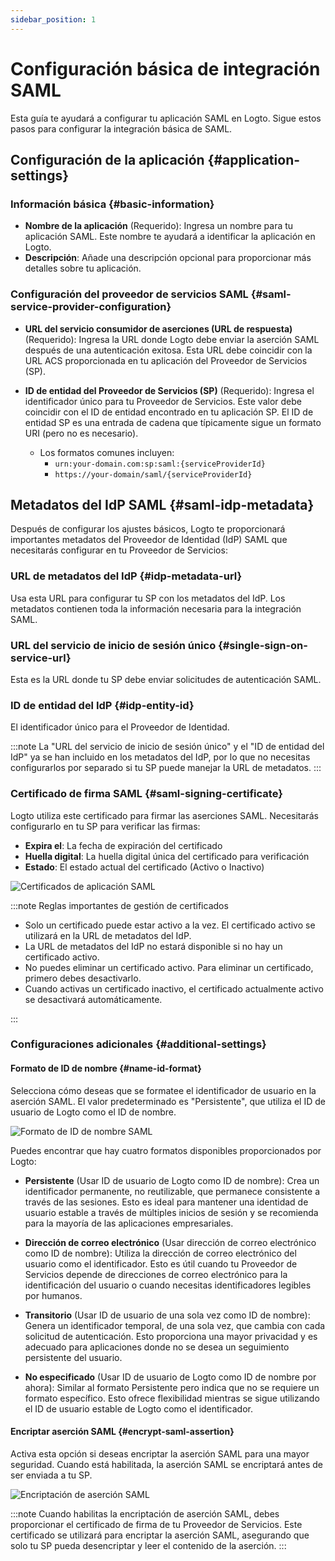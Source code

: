 ```yaml
---
sidebar_position: 1
---
```



# Configuración básica de integración SAML

Esta guía te ayudará a configurar tu aplicación SAML en Logto. Sigue estos pasos para configurar la integración básica de SAML.

## Configuración de la aplicación \{#application-settings}

### Información básica \{#basic-information}

- **Nombre de la aplicación** (Requerido): Ingresa un nombre para tu aplicación SAML. Este nombre te ayudará a identificar la aplicación en Logto.
- **Descripción**: Añade una descripción opcional para proporcionar más detalles sobre tu aplicación.

### Configuración del proveedor de servicios SAML \{#saml-service-provider-configuration}

- **URL del servicio consumidor de aserciones (URL de respuesta)** (Requerido): Ingresa la URL donde Logto debe enviar la aserción SAML después de una autenticación exitosa. Esta URL debe coincidir con la URL ACS proporcionada en tu aplicación del Proveedor de Servicios (SP).

- **ID de entidad del Proveedor de Servicios (SP)** (Requerido): Ingresa el identificador único para tu Proveedor de Servicios. Este valor debe coincidir con el ID de entidad encontrado en tu aplicación SP. El ID de entidad SP es una entrada de cadena que típicamente sigue un formato URI (pero no es necesario).
  - Los formatos comunes incluyen:
    - `urn:your-domain.com:sp:saml:{serviceProviderId}`
    - `https://your-domain/saml/{serviceProviderId}`

## Metadatos del IdP SAML \{#saml-idp-metadata}

Después de configurar los ajustes básicos, Logto te proporcionará importantes metadatos del Proveedor de Identidad (IdP) SAML que necesitarás configurar en tu Proveedor de Servicios:

### URL de metadatos del IdP \{#idp-metadata-url}

Usa esta URL para configurar tu SP con los metadatos del IdP. Los metadatos contienen toda la información necesaria para la integración SAML.

### URL del servicio de inicio de sesión único \{#single-sign-on-service-url}

Esta es la URL donde tu SP debe enviar solicitudes de autenticación SAML.

### ID de entidad del IdP \{#idp-entity-id}

El identificador único para el Proveedor de Identidad.

:::note
La "URL del servicio de inicio de sesión único" y el "ID de entidad del IdP" ya se han incluido en los metadatos del IdP, por lo que no necesitas configurarlos por separado si tu SP puede manejar la URL de metadatos.
:::

### Certificado de firma SAML \{#saml-signing-certificate}

Logto utiliza este certificado para firmar las aserciones SAML. Necesitarás configurarlo en tu SP para verificar las firmas:

- **Expira el**: La fecha de expiración del certificado
- **Huella digital**: La huella digital única del certificado para verificación
- **Estado**: El estado actual del certificado (Activo o Inactivo)

<img src={certificatesImage} alt="Certificados de aplicación SAML" />

:::note Reglas importantes de gestión de certificados

- Solo un certificado puede estar activo a la vez. El certificado activo se utilizará en la URL de metadatos del IdP.
- La URL de metadatos del IdP no estará disponible si no hay un certificado activo.
- No puedes eliminar un certificado activo. Para eliminar un certificado, primero debes desactivarlo.
- Cuando activas un certificado inactivo, el certificado actualmente activo se desactivará automáticamente.

:::

### Configuraciones adicionales \{#additional-settings}

#### Formato de ID de nombre \{#name-id-format}

Selecciona cómo deseas que se formatee el identificador de usuario en la aserción SAML. El valor predeterminado es "Persistente", que utiliza el ID de usuario de Logto como el ID de nombre.

<img src={nameIdFormatImage} alt="Formato de ID de nombre SAML" />

Puedes encontrar que hay cuatro formatos disponibles proporcionados por Logto:

- **Persistente** (Usar ID de usuario de Logto como ID de nombre): Crea un identificador permanente, no reutilizable, que permanece consistente a través de las sesiones. Esto es ideal para mantener una identidad de usuario estable a través de múltiples inicios de sesión y se recomienda para la mayoría de las aplicaciones empresariales.

- **Dirección de correo electrónico** (Usar dirección de correo electrónico como ID de nombre): Utiliza la dirección de correo electrónico del usuario como el identificador. Esto es útil cuando tu Proveedor de Servicios depende de direcciones de correo electrónico para la identificación del usuario o cuando necesitas identificadores legibles por humanos.

- **Transitorio** (Usar ID de usuario de una sola vez como ID de nombre): Genera un identificador temporal, de una sola vez, que cambia con cada solicitud de autenticación. Esto proporciona una mayor privacidad y es adecuado para aplicaciones donde no se desea un seguimiento persistente del usuario.

- **No especificado** (Usar ID de usuario de Logto como ID de nombre por ahora): Similar al formato Persistente pero indica que no se requiere un formato específico. Esto ofrece flexibilidad mientras se sigue utilizando el ID de usuario estable de Logto como el identificador.

#### Encriptar aserción SAML \{#encrypt-saml-assertion}

Activa esta opción si deseas encriptar la aserción SAML para una mayor seguridad. Cuando está habilitada, la aserción SAML se encriptará antes de ser enviada a tu SP.

<img src={encryptionImage} alt="Encriptación de aserción SAML" />

:::note
Cuando habilitas la encriptación de aserción SAML, debes proporcionar el certificado de firma de tu Proveedor de Servicios. Este certificado se utilizará para encriptar la aserción SAML, asegurando que solo tu SP pueda desencriptar y leer el contenido de la aserción.
:::
